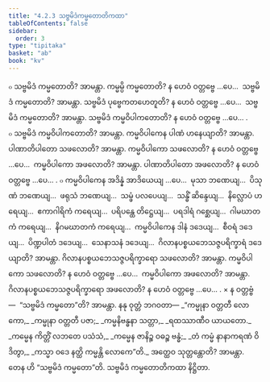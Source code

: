 ```yaml
---
title: "4.2.3 သဗ္ဗမိဒံကမ္မတောတိကထာ"
tableOfContents: false
sidebar:
  order: 3
type: "tipitaka"
basket: "ab"
book: "kv"
---
```



<DynamicBreadcrumb />

<Division number="783" book="kv" e="ch" v="32" p="395">

<Paragraph number="2446" book="kv">
๐ သဗ္ဗမိဒံ ကမ္မတောတိ? အာမန္တာ. ကမ္မမ္ပိ ကမ္မတောတိ? န ဟေဝံ ဝတ္တဗ္ဗေ …ပေ…  သဗ္ဗမိဒံ ကမ္မတောတိ? အာမန္တာ. သဗ္ဗမိဒံ ပုဗ္ဗေကတဟေတူတိ? န ဟေဝံ ဝတ္တဗ္ဗေ …ပေ…  သဗ္ဗမိဒံ ကမ္မတောတိ? အာမန္တာ. သဗ္ဗမိဒံ ကမ္မဝိပါကတောတိ? န ဟေဝံ ဝတ္တဗ္ဗေ …ပေ… .
</Paragraph>

</Division>
<Division number="784" book="kv" e="ch" v="32" p="396">

<Paragraph number="2447" book="kv">
๐ သဗ္ဗမိဒံ ကမ္မဝိပါကတောတိ? အာမန္တာ. ကမ္မဝိပါကေန ပါဏံ ဟနေယျာတိ? အာမန္တာ. ပါဏာတိပါတော သဖလောတိ? အာမန္တာ. ကမ္မဝိပါကော သဖလောတိ? န ဟေဝံ ဝတ္တဗ္ဗေ …ပေ…  ကမ္မဝိပါကော အဖလောတိ? အာမန္တာ. ပါဏာတိပါတော အဖလောတိ? န ဟေဝံ ဝတ္တဗ္ဗေ …ပေ… .
</Paragraph>

<Paragraph number="2448" book="kv">
๐ ကမ္မဝိပါကေန အဒိန္နံ အာဒိယေယျ …ပေ…  မုသာ ဘဏေယျ…  ပိသုဏံ ဘဏေယျ…  ဖရုသံ ဘဏေယျ…  သမ္ဖံ ပလပေယျ…  သန္ဓိံ ဆိန္ဒေယျ…  နိလ္လောပံ ဟရေယျ…  ဧကာဂါရိကံ ကရေယျ…  ပရိပန္ထေ တိဋ္ဌေယျ…  ပရဒါရံ ဂစ္ဆေယျ…  ဂါမဃာတကံ ကရေယျ…  နိဂမဃာတကံ ကရေယျ…  ကမ္မဝိပါကေန ဒါနံ ဒဒေယျ…  စီဝရံ ဒဒေယျ…  ပိဏ္ဍပါတံ ဒဒေယျ…  သေနာသနံ ဒဒေယျ…  ဂိလာနပစ္စယဘေသဇ္ဇပရိက္ခာရံ ဒဒေယျာတိ? အာမန္တာ. ဂိလာနပစ္စယဘေသဇ္ဇပရိက္ခာရော သဖလောတိ? အာမန္တာ. ကမ္မဝိပါကော သဖလောတိ? န ဟေဝံ ဝတ္တဗ္ဗေ …ပေ…  ကမ္မဝိပါကော အဖလောတိ? အာမန္တာ. ဂိလာနပစ္စယဘေသဇ္ဇပရိက္ခာရော အဖလောတိ? န ဟေဝံ ဝတ္တဗ္ဗေ …ပေ… .
</Paragraph>

</Division>
<Division number="785" book="kv" e="ch" v="32" p="396">

<Paragraph number="2449" book="kv">
× န ဝတ္တဗ္ဗံ—  “သဗ္ဗမိဒံ ကမ္မတော”တိ? အာမန္တာ. နနု ဝုတ္တံ ဘဂဝတာ—
</Paragraph>

<Paragraph number="2450" type="verses" book="kv">
_“ကမ္မုနာ ဝတ္တတီ လောကော,_  
_ကမ္မုနာ ဝတ္တတီ ပဇာ;_  
_ကမ္မနိဗန္ဓနာ သတ္တာ,_  
_ရထဿာဏီဝ ယာယတော._  

</Paragraph>

<Paragraph number="2451" type="verses" book="kv">
_ကမ္မေန ကိတ္တိံ လဘတေ ပသံသံ,_  
_ကမ္မေန ဇာနိဉ္စ ဝဓဉ္စ ဗန္ဓံ;_  
_တံ ကမ္မံ နာနာကရဏံ ဝိဒိတွာ,_  
_ကသ္မာ ဝဒေ နတ္ထိ ကမ္မန္တိ လောကေ”တိ._  

</Paragraph>

<Paragraph number="2452" book="kv">
အတ္ထေဝ သုတ္တန္တောတိ? အာမန္တာ. တေန ဟိ “သဗ္ဗမိဒံ ကမ္မတော”တိ.

</Paragraph>
</Division>

<Paragraph number="2453" type="center" book="kv">
သဗ္ဗမိဒံ ကမ္မတောတိကထာ နိဋ္ဌိတာ.
</Paragraph>